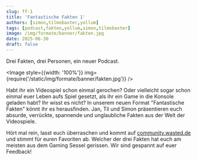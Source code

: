 ```yaml
---
slug: ff-1
title: 'Fantastische Fakten 1'
authors: [simon,tilmobaxter,yollum]
tags: [podcast,fakten,yollum,simon,tilmobaxter]
image: /img/formate/banner/fakten.jpg
date: 2025-06-30
draft: false
---
```



Drei Fakten, drei Personen, ein neuer Podcast.

<Image style={{width: '100%'}} img={require('/static/img/formate/banner/fakten.jpg')} />

<!--truncate-->

Habt ihr ein Videospiel schon einmal gerochen? Oder vielleicht sogar schon einmal euer Leben aufs Spiel gesetzt, als ihr ein Game in die Konsole geladen habt?
Ihr wisst es nicht? In unserem neuen Format "Fantastische Fakten" könnt ihr es herausfinden.
Jan, Til und Simon präsentieren euch absurde, verrückte, spannende und unglaubliche Fakten aus der Welt der Videospiele.

Hört mal rein, lasst euch überraschen und kommt auf <a href="https://community.wasted.de/t/fantastische-fakten-1/2708">community.wasted.de</a> und stimmt für euren Favoriten ab. Welcher der drei Fakten hat euch am meisten aus dem Gaming Sessel gerissen.
Wir sind gespannt auf euer Feedback!




<ReactPlayer
    width="100%"
    height="50px"
    controls
    src='https://m10z.picnotes.de/FantastischeFakten/Fakten_001.mp3'
/>
